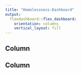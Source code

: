```yaml
---
title: "Homelessness-Dashboard"
output: 
  flexdashboard::flex_dashboard:
    orientation: columns
    vertical_layout: fill
---
```



Column {data-width=650}
-----------------------------------------------------------------------



Column {data-width=350}
-----------------------------------------------------------------------